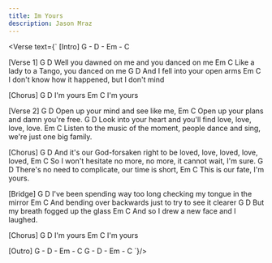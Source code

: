 ```yaml
---
title: Im Yours
description: Jason Mraz
---
```



<Verse text={`
[Intro]
G - D - Em - C

[Verse 1]
G          D
Well you dawned on me and you danced on me
Em          C
Like a lady to a Tango, you danced on me
G          D
And I fell into your open arms
Em          C
I don't know how it happened, but I don't mind

[Chorus]
G    D
I'm yours
Em    C
I'm yours

[Verse 2]
G                   D
Open up your mind and see like me,
Em                   C
Open up your plans and damn you're free.
G                   D
Look into your heart and you'll find love, love, love, love.
Em                   C
Listen to the music of the moment, people dance and sing, we're just one big family.

[Chorus]
G                                   D
And it's our God-forsaken right to be loved, love, loved, love, loved,
Em                                   C
So I won't hesitate no more, no more, it cannot wait, I'm sure.
G                   D
There's no need to complicate, our time is short,
Em                   C
This is our fate, I'm yours.

[Bridge]
G                   D
I've been spending way too long checking my tongue in the mirror
Em                   C
And bending over backwards just to try to see it clearer
G                   D
But my breath fogged up the glass
Em                   C
And so I drew a new face and I laughed.

[Chorus]
G    D
I'm yours
Em    C
I'm yours

[Outro]
G - D - Em - C
G - D - Em - C
`}/>
